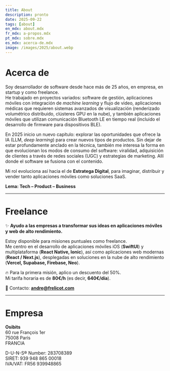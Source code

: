 ```yaml
---
title: About
description: pronto
date: 2025-09-22
tags: [about]
en_mdx: about.mdx
fr_mdx: a-propos.mdx
pt_mdx: sobre.mdx
es_mdx: acerca-de.mdx
image: /images/2025/about.webp
---
```


<ThreeCube />

# Acerca de  

Soy desarrollador de software desde hace más de 25 años, en empresa, en startup y como freelance.  
He trabajado en proyectos variados: software de gestión, aplicaciones móviles con integración de *machine learning* y flujo de video, aplicaciones médicas que requieren sistemas avanzados de visualización (renderizado volumétrico distribuido, clústeres GPU en la nube), y también aplicaciones móviles que utilizan comunicación Bluetooth LE en tiempo real (incluido el desarrollo de firmware para dispositivos BLE).  

En 2025 inicio un nuevo capítulo: explorar las oportunidades que ofrece la IA (LLM, *deep learning*) para crear nuevos tipos de productos. Sin dejar de estar profundamente anclado en la técnica, también me interesa la forma en que evolucionan los modos de consumo del software: viralidad, adquisición de clientes a través de redes sociales (UGC) y estrategias de marketing. Allí donde el software se fusiona con el contenido.  

Mi rol evoluciona así hacia el de **Estratega Digital**, para imaginar, distribuir y vender tanto aplicaciones móviles como soluciones SaaS.  

**Lema: Tech – Product – Business**  

---

# Freelance  

✨ **Ayudo a las empresas a transformar sus ideas en aplicaciones móviles y web de alto rendimiento.**  

Estoy disponible para misiones puntuales como freelance.  
Me centro en el desarrollo de aplicaciones móviles iOS (**SwiftUI**) y multiplataforma (**React Native, Ionic**), así como aplicaciones web modernas (**React / Next.js**), desplegadas en soluciones en la nube de alto rendimiento (**Vercel, Supabase, Firebase, Neo**).  

🔥 Para la primera misión, aplico un descuento del 50%.  
Mi tarifa horaria es de **80€/h** (es decir, **640€/día**).  

📩 Contacto: **andre@frelicot.com**  

---

# Empresa  

**Osibits**  
60 rue François 1er  
75008 París  
FRANCIA  

D-U-N-S® Number: 283708389  
SIRET: 939 948 865 00018  
IVA/VAT: FR56 939948865  

